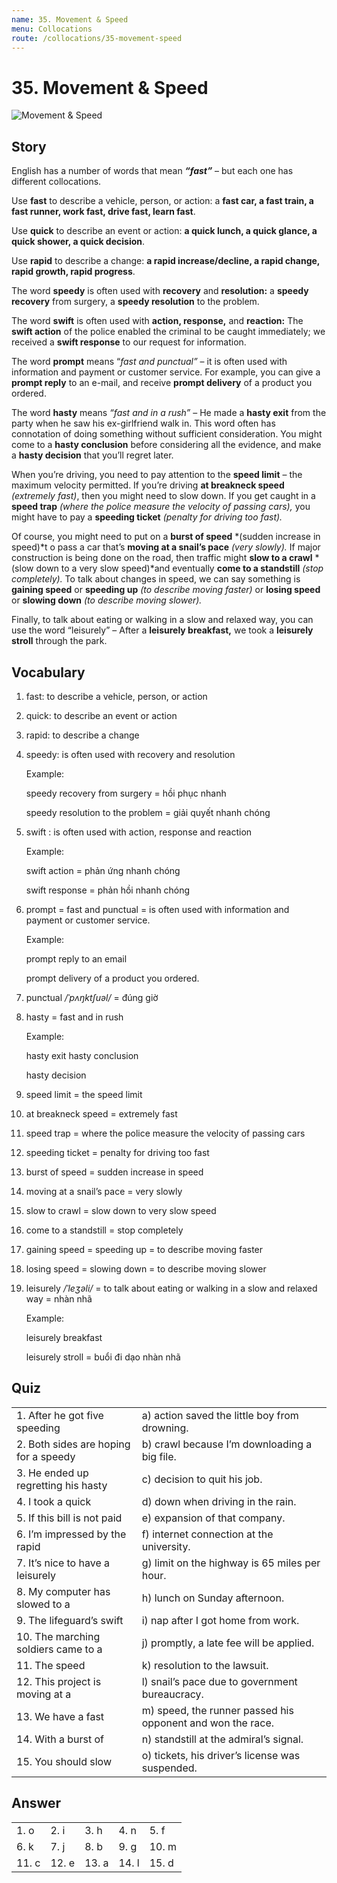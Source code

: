 ```yaml
---
name: 35. Movement & Speed
menu: Collocations
route: /collocations/35-movement-speed
---
```



# 35. Movement & Speed

<Image src="/public/movement-speed.jpg" alt="Movement & Speed" />

## Story

English has a number of words that mean _**“fast”**_ – but each one has different collocations.

Use **fast** to describe a vehicle, person, or action: a **fast car, a fast train, a fast runner, work fast, drive fast, learn fast**.

Use **quick** to describe an event or action: **a quick lunch, a quick glance, a quick shower, a quick decision**.

Use **rapid** to describe a change: **a rapid increase/decline, a rapid change, rapid growth, rapid progress**.

The word **speedy** is often used with **recovery** and **resolution:** a **speedy recovery** from surgery, a **speedy resolution** to the problem.

The word **swift** is often used with **action, response,** and **reaction:** The **swift action** of the police enabled the criminal to be caught immediately; we received a **swift response** to our request for information.

The word **prompt** means “_fast and punctual”_ – it is often used with information and payment or customer service. For example, you can give a **prompt reply** to an e-mail, and receive **prompt delivery** of a product you ordered.

The word **hasty** means _“fast and in a rush”_ – He made a **hasty exit** from the party when he saw his ex-girlfriend walk in. This word often has connotation of doing something without sufficient consideration. You might come to a **hasty conclusion** before considering all the evidence, and make a **hasty decision** that you’ll regret later.

When you’re driving, you need to pay attention to the **speed limit** – the maximum velocity permitted. If you’re driving **at breakneck speed** _(extremely fast)_, then you might need to slow down. If you get caught in a **speed trap** _(where the police measure the velocity of passing cars),_ you might have to pay a **speeding ticket** _(penalty for driving too fast)._

Of course, you might need to put on a **burst of speed** *(sudden increase in speed)*t o pass a car that’s **moving at a snail’s pace** _(very slowly)._ If major construction is being done on the road, then traffic might **slow to a crawl** *(slow down to a very slow speed)*and eventually **come to a standstill** _(stop completely)._ To talk about changes in speed, we can say something is **gaining speed** or **speeding up** _(to describe moving faster)_ or **losing speed** or **slowing down** _(to describe moving slower)._

Finally, to talk about eating or walking in a slow and relaxed way, you can use the word “leisurely” – After a **leisurely breakfast,** we took a **leisurely stroll** through the park.

## Vocabulary

1. fast: to describe a vehicle, person, or action
2. quick: to describe an event or action
3. rapid: to describe a change
4. speedy: is often used with recovery and resolution

   Example:

   speedy recovery from surgery = hồi phục nhanh

   speedy resolution to the problem = giải quyết nhanh chóng

5. swift : is often used with action, response and reaction

   Example:

   swift action = phản ứng nhanh chóng

   swift response = phản hồi nhanh chóng

6. prompt = fast and punctual = is often used with information and payment or customer service.

   Example:

   prompt reply to an email

   prompt delivery of a product you ordered.

7. punctual _/ˈpʌŋktʃuəl/_ = đúng giờ
8. hasty = fast and in rush

   Example:

   hasty exit
   hasty conclusion

   hasty decision

9. speed limit = the speed limit
10. at breakneck speed = extremely fast
11. speed trap = where the police measure the velocity of passing cars
12. speeding ticket = penalty for driving too fast
13. burst of speed = sudden increase in speed
14. moving at a snail’s pace = very slowly
15. slow to crawl = slow down to very slow speed
16. come to a standstill = stop completely
17. gaining speed = speeding up = to describe moving faster
18. losing speed = slowing down = to describe moving slower
19. leisurely _/ˈleʒəli/_ = to talk about eating or walking in a slow and relaxed way = nhàn nhã

    Example:

    leisurely breakfast

    leisurely stroll = buổi đi dạo nhàn nhã

## Quiz

|                                       |                                                            |
| ------------------------------------- | ---------------------------------------------------------- |
| 1. After he got five speeding         | a) action saved the little boy from drowning.              |
| 2. Both sides are hoping for a speedy | b) crawl because I’m downloading a big file.               |
| 3. He ended up regretting his hasty   | c) decision to quit his job.                               |
| 4. I took a quick                     | d) down when driving in the rain.                          |
| 5. If this bill is not paid           | e) expansion of that company.                              |
| 6. I’m impressed by the rapid         | f) internet connection at the university.                  |
| 7. It’s nice to have a leisurely      | g) limit on the highway is 65 miles per hour.              |
| 8. My computer has slowed to a        | h) lunch on Sunday afternoon.                              |
| 9. The lifeguard’s swift              | i) nap after I got home from work.                         |
| 10. The marching soldiers came to a   | j) promptly, a late fee will be applied.                   |
| 11. The speed                         | k) resolution to the lawsuit.                              |
| 12. This project is moving at a       | l) snail’s pace due to government bureaucracy.             |
| 13. We have a fast                    | m) speed, the runner passed his opponent and won the race. |
| 14. With a burst of                   | n) standstill at the admiral’s signal.                     |
| 15. You should slow                   | o) tickets, his driver’s license was suspended.            |

## Answer

|       |       |       |       |       |
| ----- | ----- | ----- | ----- | ----- |
| 1. o  | 2. i  | 3. h  | 4. n  | 5. f  |
| 6. k  | 7. j  | 8. b  | 9. g  | 10. m |
| 11. c | 12. e | 13. a | 14. l | 15. d |
